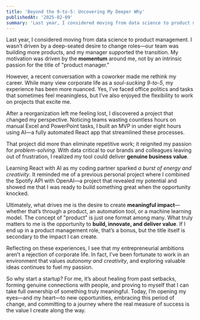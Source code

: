 ```yaml
---
title: 'Beyond the 9-to-5: Uncovering My Deeper Why'
publishedAt: '2025-02-09'
summary: 'Last year, I considered moving from data science to product management. I wasn’t driven by a deep-seated desire to change roles—our team was building more products, and my manager supported the transition. My motivation was driven by the **momentum** around me, not by an intrinsic passion for the title of "product manager."'
---
```

Last year, I considered moving from data science to product management. I wasn’t driven by a deep-seated desire to change roles—our team was building more products, and my manager supported the transition. My motivation was driven by the **momentum** around me, not by an intrinsic passion for the title of "product manager."

However, a recent conversation with a coworker made me rethink my career. While many view corporate life as a *soul-sucking 9-to-5*, my experience has been more nuanced. Yes, I’ve faced office politics and tasks that sometimes feel meaningless, but I’ve also enjoyed the flexibility to work on projects that excite me.

After a reorganization left me feeling lost, I discovered a project that changed my perspective. Noticing teams wasting countless hours on manual Excel and PowerPoint tasks, I built an MVP in under eight hours using AI—a fully automated React app that streamlined these processes.

That project did more than eliminate repetitive work; it reignited my passion for *problem-solving*. With data critical to our brands and colleagues leaving out of frustration, I realized my tool could deliver **genuine business value**.

Learning React with AI as my coding partner sparked *a burst of energy and creativity*. It reminded me of a previous personal project where I combined the Spotify API with OpenAI—a project that revealed my potential and showed me that I was ready to build something great when the opportunity knocked.

Ultimately, what drives me is the desire to create **meaningful impact**—whether that’s through a product, an automation tool, or a machine learning model. The concept of "product" is just one format among many. What truly matters to me is the opportunity to **build, innovate, and deliver value**. If I end up in a product management role, that’s a bonus, but the title itself is secondary to the impact I can create.

Reflecting on these experiences, I see that my entrepreneurial ambitions aren’t a rejection of corporate life. In fact, I’ve been fortunate to work in an environment that values *autonomy and creativity*, and exploring valuable ideas continues to fuel my passion.

So why start a startup? For me, it’s about healing from past setbacks, forming genuine connections with people, and proving to myself that I can take full ownership of something truly meaningful. Today, I’m opening my eyes—and my heart—to new opportunities, embracing this period of change, and committing to a journey where the real measure of success is the value I create along the way.






